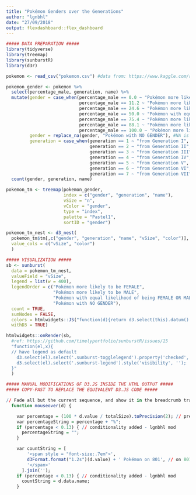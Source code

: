 ```yaml
---
title: "Pokémon Genders over the Generations"
author: "lgnbhl"
date: "27/09/2018"
output: flexdashboard::flex_dashboard
---
```


```r
##### DATA PREPARATION #####
library(tidyverse)
library(treemap)
library(sunburstR)
library(d3r)

pokemon <- read_csv("pokemon.csv") #data from: https://www.kaggle.com/rounakbanik/pokemon

pokemon_gender <- pokemon %>%
  select(percentage_male, generation, name) %>%
  mutate(gender = case_when(percentage_male == 0.0 ~ "Pokémon more likely to be FEMALE",
                            percentage_male == 11.2 ~ "Pokémon more likely to be FEMALE",
                            percentage_male == 24.6 ~ "Pokémon more likely to be FEMALE",
                            percentage_male == 50.0 ~ "Pokémon with equal likelihood of being FEMALE OR MALE",
                            percentage_male == 75.4 ~ "Pokémon more likely to be MALE",
                            percentage_male == 88.1 ~ "Pokémon more likely to be MALE",
                            percentage_male == 100.0 ~ "Pokémon more likely to be MALE"),
         gender = replace_na(gender, "Pokémon with NO GENDER"), #NA is for genderless
         generation = case_when(generation == 1 ~ "from Generation I",
                                generation == 2 ~ "from Generation II",
                                generation == 3 ~ "from Generation III",
                                generation == 4 ~ "from Generation IV",
                                generation == 5 ~ "from Generation V",
                                generation == 6 ~ "from Generation VI",
                                generation == 7 ~ "from Generation VII")) %>%
  count(gender, generation, name)

pokemon_tm <- treemap(pokemon_gender,
                      index = c("gender", "generation", "name"),
                      vSize = "n",
                      vColor = "gender",
                      type = "index",
                      palette = "Pastel1",
                      sortID = "gender")

pokemon_tm_nest <- d3_nest(
  pokemon_tm$tm[,c("gender", "generation", "name", "vSize", "color")],
  value_cols = c("vSize", "color")
  )
```

```r
##### VISUALIZATION #####
sb <- sunburst(
  data = pokemon_tm_nest,
  valueField = "vSize",
  legend = list(w = 400),
  legendOrder = c("Pokémon more likely to be FEMALE", 
                  "Pokémon more likely to be MALE", 
                  "Pokémon with equal likelihood of being FEMALE OR MALE",
                  "Pokémon with NO GENDER"),
  count = TRUE,
  sumNodes = FALSE,
  colors = htmlwidgets::JS("function(d){return d3.select(this).datum().data.color;}"),
  withD3 = TRUE)

htmlwidgets::onRender(sb,
  #ref: https://github.com/timelyportfolio/sunburstR/issues/15
  "function(el,x){
  // have legend as default
    d3.select(el).select('.sunburst-togglelegend').property('checked', true);
    d3.select(el).select('.sunburst-legend').style('visibility', '');
  }"
  )

```


```r
##### MANUAL MODIFICATIONS OF D3.JS INSIDE THE HTML OUTPUT #####
##### COPY-PAST TO REPLACE THE EQUIVALENT D3.JS CODE #####

// Fade all but the current sequence, and show it in the breadcrumb trail.
  function mouseover(d) {

    var percentage = (100 * d.value / totalSize).toPrecision(2); // precision 2 - lgnbhl mod
    var percentageString = percentage + "%";
    if (percentage < 0.13) { // conditionality added - lgnbhl mod
      percentageString = "";
    }

    var countString = [
        '<span style = "font-size:.7em">',
        d3Format.format("1.2s")(d.value) + ' Pokémon on 801', // on 801 Pokémon - lgnbhl mod
        '</span>'
      ].join('');
    if (percentage < 0.13) { // conditionality added - lgnbhl mod
      countString = d.data.name;
    }
```

